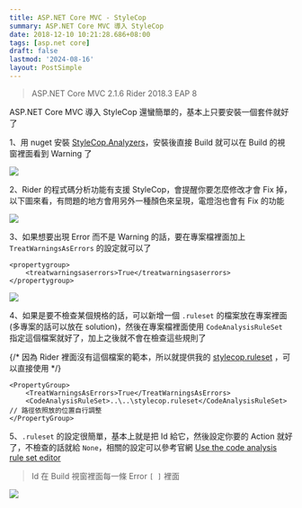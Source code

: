 ```yaml
---
title: ASP.NET Core MVC - StyleCop
summary: ASP.NET Core MVC 導入 StyleCop
date: 2018-12-10 10:21:28.686+08:00
tags: [asp.net core]
draft: false
lastmod: '2024-08-16'
layout: PostSimple
---
```


> ASP.NET Core MVC 2.1.6
> Rider 2018.3 EAP 8

ASP.NET Core MVC 導入 StyleCop 還蠻簡單的，基本上只要安裝一個套件就好了

1、用 nuget 安裝 [StyleCop.Analyzers](https://www.nuget.org/packages/StyleCop.Analyzers)，安裝後直接 Build 就可以在 Build 的視窗裡面看到 Warning 了

![](https://image.cashwu.com/404.webp)

2、Rider 的程式碼分析功能有支援 StyleCop，會提醒你要怎麼修改才會 Fix 掉，以下圖來看，有問題的地方會用另外一種顏色來呈現，電燈泡也會有 Fix 的功能

![](https://image.cashwu.com/404.webp)

3、如果想要出現 Error 而不是 Warning 的話，要在專案檔裡面加上 `TreatWarningsAsErrors` 的設定就可以了

```csproj
<propertygroup>
	<treatwarningsaserrors>True</treatwarningsaserrors>
</propertygroup>
```

![](https://image.cashwu.com/404.webp)

4、如果是要不檢查某個規格的話，可以新增一個 `.ruleset` 的檔案放在專案裡面 (多專案的話可以放在 solution)，然後在專案檔裡面使用 `CodeAnalysisRuleSet` 指定這個檔案就好了，加上之後就不會在檢查這些規則了

{/* 因為 Rider 裡面沒有這個檔案的範本，所以就提供我的 [stylecop.ruleset](https://firebasestorage.googleapis.com/v0/b/cashwublog.appspot.com/o/stylecop.ruleset?alt=media&token=e6b17e59-8422-4288-9289-5ea280464b89) ，可以直接使用 */}

```csproj
<PropertyGroup>
	<TreatWarningsAsErrors>True</TreatWarningsAsErrors>
	<CodeAnalysisRuleSet>..\..\stylecop.ruleset</CodeAnalysisRuleSet> // 路徑依照放的位置自行調整
</PropertyGroup>
```

5、`.ruleset` 的設定很簡單，基本上就是把 Id 給它，然後設定你要的 Action 就好了，不檢查的話就給 `None`，相關的設定可以參考官網 [Use the code analysis rule set editor
](https://docs.microsoft.com/en-us/visualstudio/code-quality/working-in-the-code-analysis-rule-set-editor?view=vs-2017)

> Id 在 Build 視窗裡面每一條 Error `[ ]` 裡面

![](https://image.cashwu.com/404.webp)
